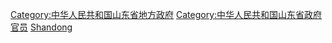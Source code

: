 [[Category:中华人民共和国山东省地方政府|Category:中华人民共和国山东省地方政府]]
[[Category:中华人民共和国山东省政府官员|Category:中华人民共和国山东省政府官员]]
[[Category:中華人民共和國省級行政區地方政府官員|Shandong]]
